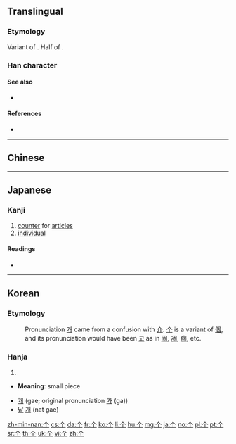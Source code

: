 {{also|個|箇}}
==Translingual==
{{stroke order|type=animate}}

===Etymology===
{{Han etym}}
Variant of {{l|mul|箇||bamboo stalk}}. Half of {{l|mul|竹||bamboo}}.

===Han character===
{{Han char|rn=2|rad=丨|as=02|sn=3|four=8020.0|canj=OL|ids=⿱𠆢丨}}

====See also====
* {{l|mul|介}} <!-- graphically similar, and in fact confused – see Korean section -->

====References====
* {{Han ref|kx=0078.230|dkj=00070|dj=0158.030|hdz=10103.010|uh=4E2A|ud=20010}}

----

==Chinese==
{{zh-see|個}}

----

==Japanese==
{{ja-see-also|箇|個}}

===Kanji===
{{ja-kanji|grade=uc|rs=丨02}}

# [[counter]] for [[articles]]
# [[individual]]

====Readings====
* {{ja-readings|on=[[か]] (ka), [[こ]] (ko)|kun=[[こ]] (ko), [[ひ]] (hi)}}

{{ja-kref
|jis=5024
|ku=4804
|shift=98A2
|euc=D0A4
|freq=''not ranked''
|nelson=340
|newnelson=25
|halpern=1959
|kld=''not listed''
|heisig=''not listed''
|tuttle=6f8.15
}}

----

==Korean==

===Etymology===
: Pronunciation [[개]] came from a confusion with [[介]]. [[个]] is a variant of [[個]], and its pronunciation would have been [[고]] as in [[固]], [[凅]], [[痼]], etc.

===Hanja===
{{ko-hanja|hangeul=[[개]]|eumhun=[[낱]] [[개]]|rv=gae, ga|mr=kae, ka|y=kay, ka}}

# {{defn|lang=ko|sort=丨02}}

* '''Meaning''': small piece

* [[개]] (gae; original pronunciation [[가]] (ga))
* [[낱]] [[개]] (nat gae)

[[zh-min-nan:个]]
[[cs:个]]
[[da:个]]
[[fr:个]]
[[ko:个]]
[[li:个]]
[[hu:个]]
[[mg:个]]
[[ja:个]]
[[no:个]]
[[pl:个]]
[[pt:个]]
[[sr:个]]
[[th:个]]
[[uk:个]]
[[vi:个]]
[[zh:个]]